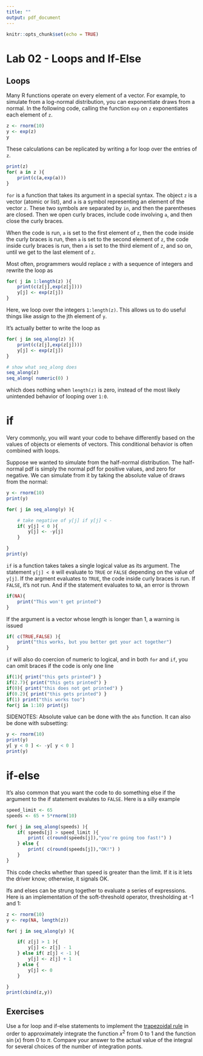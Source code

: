 ```yaml
---
title: ""
output: pdf_document
---
```


```r
knitr::opts_chunk$set(echo = TRUE)
```

# Lab 02 - Loops and If-Else

## Loops

Many R functions operate on every element of a vector. For
example, to simulate from a log-normal distribution, you
can exponentiate draws from a normal. In the following code,
calling the function `exp` on `z` exponentiates each element of
`z`.

```r
z <- rnorm(10)
y <- exp(z)
y
```

These calculations can be replicated by writing a for loop over
the entries of `z`.

```r
print(z)
for( a in z ){
    print(c(a,exp(a)))
}
```
`for` is a function that takes its argument in a special syntax.
The object `z` is a vector (atomic or list), and `a` is a symbol
representing an element of the vector `z`. These two symbols are
separated by `in`, and then the parentheses are closed. Then we
open curly braces, include code involving `a`, and then close
the curly braces.

When the code is run, `a` is set to the first element of `z`, then
the code inside the curly braces is run, then `a` is set to the second
element of `z`, the code inside curly braces is run, then
`a` is set to the third element of `z`, and so on, until we get
to the last element of `z`.

Most often, programmers would replace `z` with a sequence of integers
and rewrite the loop as

```r
for( j in 1:length(z) ){
    print(c(z[j],exp(z[j])))
    y[j] <- exp(z[j])
}
```

Here, we loop over the integers `1:length(z)`. This allows us to do
useful things like assign to the jth element of `y`.

It's actually better to write the loop as

```r
for( j in seq_along(z) ){
    print(c(z[j],exp(z[j])))
    y[j] <- exp(z[j])
}

# show what seq_along does
seq_along(z)
seq_along( numeric(0) )
```

which does nothing when `length(z)` is zero, instead of the most likely
unintended behavior of looping over `1:0`.



# if

Very commonly, you will want your code to behave differently
based on the values of objects or elements of vectors. This conditional
behavior is often combined with loops.

Suppose we wanted to simulate from the half-normal distribution.
The half-normal pdf is simply the normal pdf for positive
values, and zero for negative. We can simulate from it by
taking the absolute value of draws from the normal:

```r
y <- rnorm(10)
print(y)

for( j in seq_along(y) ){

    # take negative of y[j] if y[j] < -
    if( y[j] < 0 ){
        y[j] <- -y[j]
    }

}
print(y)
```

`if` is a function takes takes a single logical value
as its argument. The statement `y[j] < 0` will evaluate
to `TRUE` or `FALSE` depending on the value of `y[j]`. If the
argment evaluates to `TRUE`, the code inside curly braces
is run. If `FALSE`, it's not run. And if the
statement evaluates to `NA`, an error is thrown

```r
if(NA){
    print("This won't get printed")
}
```

If the argument is a vector whose length is longer than 1, a
warning is issued

```r
if( c(TRUE,FALSE) ){
    print("this works, but you better get your act together")
}
```

`if` will also do coercion of numeric to logical, and in both `for` and `if`,
you can omit braces if the code is only one line

```r
if(1){ print("this gets printed") }
if(2.7){ print("this gets printed") }
if(0){ print("this does not get printed") }
if(0.2){ print("this gets printed") }
if(1) print("this works too")
for(j in 1:10) print(j)
```

SIDENOTES: Absolute value can be done with the `abs` function. It can
also be done with subsetting:

```r
y <- rnorm(10)
print(y)
y[ y < 0 ] <- -y[ y < 0 ]
print(y)
```

# if-else

It's also common that you want the code to do something else
if the argument to the if statement evalutes to `FALSE`. Here
is a silly example

```r
speed_limit <- 65
speeds <- 65 + 5*rnorm(10)

for( j in seq_along(speeds) ){
    if( speeds[j] > speed_limit ){
        print( c(round(speeds[j]),"you're going too fast!") )
    } else {
        print( c(round(speeds[j]),"OK!") )
    }
}
```

This code checks whether than speed is greater than the limit. If it is
it lets the driver know; otherwise, it signals OK.

Ifs and elses can be strung together to evaluate a series of expressions.
Here is an implementation of the soft-threshold operator, thresholding
at -1 and 1:

```r
z <- rnorm(10)
y <- rep(NA, length(z))

for( j in seq_along(y) ){

    if( z[j] > 1 ){
        y[j] <- z[j] - 1
    } else if( z[j] < -1 ){
        y[j] <- z[j] + 1
    } else {
        y[j] <- 0
    }

}
print(cbind(z,y))
```

## Exercises

Use a for loop and if-else statements to implement the [trapezoidal
rule](https://en.wikipedia.org/wiki/Trapezoidal_rule) in order to approximately
integrate the function $x^2$ from 0 to 1 and the function $\sin(x)$
from 0 to $\pi$. Compare your answer to the actual value of the integral
for several choices of the number of integration ponts.
